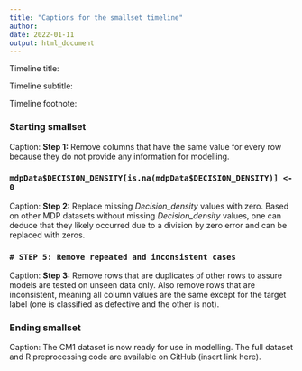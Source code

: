 ```yaml
---
title: "Captions for the smallset timeline"
author: 
date: 2022-01-11
output: html_document
---
```


Timeline title: 

Timeline subtitle:  

Timeline footnote: 

### Starting smallset

Caption: **Step 1:** Remove columns that have the same value for every row because they do not provide any information for modelling.

### `mdpData$DECISION_DENSITY[is.na(mdpData$DECISION_DENSITY)] <- 0`

Caption: **Step 2:** Replace missing *Decision_density* values with zero. Based on other MDP datasets without missing *Decision_density* values, one can deduce that they likely occurred due to a division by zero error and can be replaced with zeros.

### `# STEP 5: Remove repeated and inconsistent cases`

Caption: **Step 3:** Remove rows that are duplicates of other rows to assure models are tested on unseen data only. Also remove rows that are inconsistent, meaning all column values are the same except for the target label (one is classified as defective and the other is not).

### Ending smallset

Caption: The CM1 dataset is now ready for use in modelling. The full dataset and R preprocessing code are available on GitHub (insert link here).
